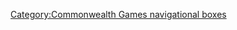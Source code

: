 {{Navbox
|name = 大英國協青年運動會
|title = [[英聯邦青年運動會|大英國協青年運動會]]
|image = <!-- 檔案不存在 [[File:Commonwealth Games Federation seal.svg|100px|Seal of the Commonwealth Games Federation]] ，可從英文維基百科取得 -->
|state = {{{state|autocollapse}}}
| aboveclass = hlist
| abovestyle = background: #F9E79F  
| basestyle = background: #FCF3CF
| belowclass = hlist
| belowstyle = background: #F9E79F  
| listclass = hlist
| titlestyle = background: #F7DC6F  
|list1 =
* [[2000年大英國協青年運動會|2000 愛丁堡]]
* [[2004年大英國協青年運動會|2004 本迪戈]]
* [[2008年大英國協青年運動會|2008 浦那]]
* [[2011年大英國協青年運動會|2011 曼島]]
* [[2015年大英國協青年運動會|2015 阿皮亞]]
* [[2017年大英國協青年運動會|2017 卡斯特里]]
|below =  
* ''參見：''
* [[英聯邦運動會|大英國協運動會]]
* [[大英國協冬季運動會]]
* [[Commonwealth Paraplegic Games]]

}}<noinclude>
{{collapsible option}}
[[Category:Commonwealth Games navigational boxes]]
</noinclude>